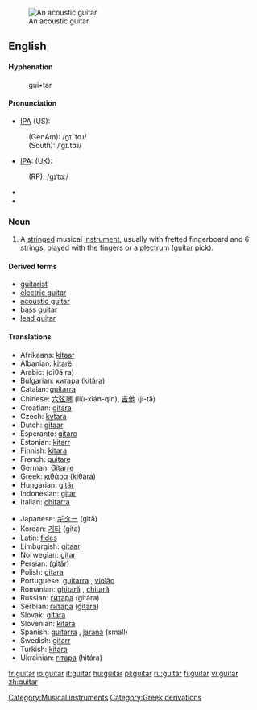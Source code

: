 {{wikipedia}}
[[Image:Spanish guitar.jpg|thumb|An acoustic guitar]]
==English==

====Hyphenation====
:gui•tar

====Pronunciation====
*[[IPA]] (US):
: (GenAm): /ɡɪ.ˈtɑɹ/
: (South): /ˈɡɪ.tɑɹ/
*[[IPA]]: (UK):
: (RP): /ɡɪˈtɑː/
* {{audio|en-uk-guitar.ogg|Audio (UK)}}
* {{audio|en-us-guitar.ogg|Audio (US)}}

===Noun===
{{en-noun}}

# A [[string]]ed musical [[instrument]], usually with fretted fingerboard and 6 strings, played with the fingers or a [[plectrum]] (guitar pick).

====Derived terms====
*[[guitarist]]
*[[electric guitar]]
*[[acoustic guitar]]
*[[bass guitar]]
*[[lead guitar]]

====Translations====
{{top}}
*Afrikaans: [[kitaar]]
*Albanian: [[kitarë]] {{f}}
*Arabic: {{ARchar|[[قيثارة]]}} (qiθá:ra) {{f}}
*Bulgarian: [[китара]] (kitára) {{f}}
*Catalan: [[guitarra]] {{f}}
*Chinese: [[六弦琴]] (liù-xián-qín), [[吉他]] (jí-tā)
*Croatian: [[gitara]] {{f}}
*Czech: [[kytara]] {{f}}
*Dutch: [[gitaar]] {{f}}
*Esperanto: [[gitaro]]
*Estonian: [[kitarr]]
*Finnish: [[kitara]]
*French: [[guitare]] {{f}}
*German: [[Gitarre]] {{f}}
*Greek: [[κιθάρα]] (kiθára) {{f}}
*Hungarian: [[gitár]]
*Indonesian: [[gitar]]
*Italian: [[chitarra]] {{f}}
{{mid}}
*Japanese: [[ギター]] (gitā)
*Korean: [[기타]] (gita)
*Latin: [[fides]] {{f}}
*Limburgish: [[gitaar]]
*Norwegian: [[gitar]]
*Persian: {{FAchar|[[گیتار]]}} (gitâr)
*Polish: [[gitara]] {{f}}
*Portuguese: [[guitarra]] {{f}}, [[violão]] {{m}}
*Romanian: [[ghitară]] {{f}}, [[chitară]] {{f}}
*Russian: [[гитара]] (gitára) {{f}}
*Serbian: [[гитара]] ([[gitara]]) {{f}}
*Slovak: [[gitara]] {{f}}
*Slovenian: [[kitara]] {{f}}
*Spanish: [[guitarra]] {{f}}, [[jarana]] {{f}} (small)
*Swedish: [[gitarr]] {{c}}
*Turkish: [[kitara]]
*Ukrainian: [[гітара]] (hitára) {{f}}

[[Category:Musical instruments]]
[[Category:Greek derivations]]

[[fr:guitar]]
[[io:guitar]]
[[it:guitar]]
[[hu:guitar]]
[[pl:guitar]]
[[ru:guitar]]
[[fi:guitar]]
[[vi:guitar]]
[[zh:guitar]]